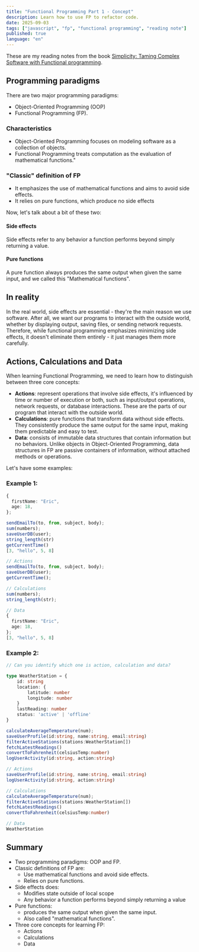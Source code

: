 ```yaml
---
title: "Functional Programming Part 1 - Concept"
description: Learn how to use FP to refactor code.
date: 2025-09-03
tags: ["javascript", "fp", "functional programming", "reading note"]
published: true
language: "en"
---
```


These are my reading notes from the book [Simplicity: Taming Complex Software with Functional programming](https://www.amazon.com/Grokking-Simplicity-software-functional-thinking/dp/1617296201).

## Programming paradigms

There are two major programming paradigms:

- Object-Oriented Programming (OOP)
- Functional Programming (FP).

### Characteristics

- Object-Oriented Programming focuses on modeling software as a collection of objects.
- Functional Programming treats computation as the evaluation of mathematical functions."

### "Classic" definition of FP

- It emphasizes the use of mathematical functions and aims to avoid side effects.
- It relies on pure functions, which produce no side effects

Now, let's talk about a bit of these two:

#### Side effects

Side effects refer to any behavior a function performs beyond simply returning a value.

#### Pure functions

A pure function always produces the same output when given the same input, and we called this "Mathematical functions".

## In reality

In the real world, side effects are essential - they're the main reason we use software. After all, we want our programs to interact with the outside world, whether by displaying output, saving files, or sending network requests. Therefore, while functional programming emphasizes minimizing side effects, it doesn't eliminate them entirely - it just manages them more carefully.

## Actions, Calculations and Data

When learning Functional Programming, we need to learn how to distinguish between three core concepts:

- **Actions**: represent operations that involve side effects, it's influenced by time or number of execution or both, such as input/output operations, network requests, or database interactions. These are the parts of our program that interact with the outside world.
- **Calculations**: pure functions that transform data without side effects. They consistently produce the same output for the same input, making them predictable and easy to test.
- **Data**: consists of immutable data structures that contain information but no behaviors. Unlike objects in Object-Oriented Programming, data structures in FP are passive containers of information, without attached methods or operations.

Let's have some examples:

### Example 1:

```ts
{
  firstName: "Eric",
  age: 18,
};

sendEmailTo(to, from, subject, body);
sum(numbers);
saveUserDB(user);
string_length(str)
getCurrentTime()
[3, "hello", 5, 8]
```

```ts
// Actions
sendEmailTo(to, from, subject, body);
saveUserDB(user);
getCurrentTime();

// Calculations
sum(numbers);
string_length(str);

// Data
{
  firstName: "Eric",
  age: 18,
};
[3, "hello", 5, 8]
```

### Example 2:

```ts
// Can you identify which one is action, calculation and data?

type WeatherStation = {
    id: string
    location: {
        latitude: number
        longitude: number
    }
    lastReading: number
    status: 'active' | 'offline'
}

calculateAverageTemperature(num);
saveUserProfile(id:string, name:string, email:string)
filterActiveStations(stations:WeatherStation[])
fetchLatestReadings()
convertToFahrenheit(celsiusTemp:number)
logUserActivity(id:string, action:string)
```

```ts
// Actions
saveUserProfile(id:string, name:string, email:string)
logUserActivity(id:string, action:string)

// Calculations
calculateAverageTemperature(num);
filterActiveStations(stations:WeatherStation[])
fetchLatestReadings()
convertToFahrenheit(celsiusTemp:number)

// Data
WeatherStation
```

## Summary

- Two programming paradigms: OOP and FP.
- Classic definitions of FP are:
  - Use mathematical functions and avoid side effects.
  - Relies on pure functions.
- Side effects does:
  - Modifies state outside of local scope
  - Any behavior a function performs beyond simply returning a value
- Pure functions:
  - produces the same output when given the same input.
  - Also called "mathematical functions".
- Three core concepts for learning FP:
  - Actions
  - Calculations
  - Data
